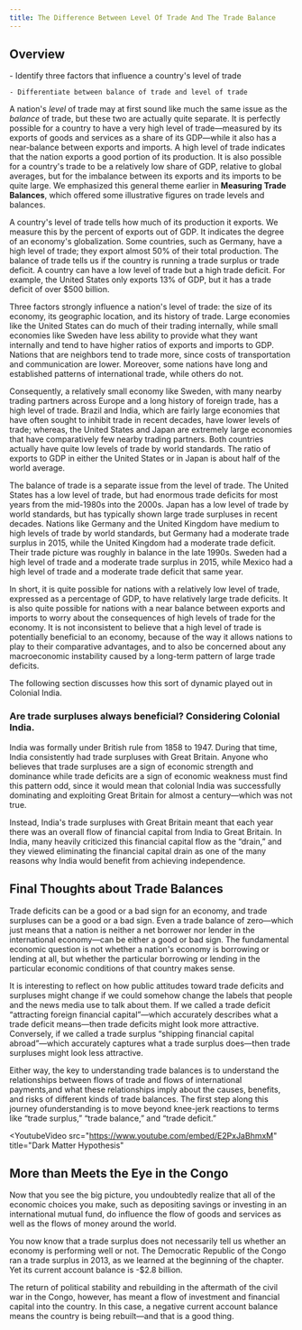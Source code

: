 ```yaml
---
title: The Difference Between Level Of Trade And The Trade Balance
---
```


## Overview

<Info title='By the end of this section, you will be able to:'>
    - Identify three factors that influence a country's level of trade

    - Differentiate between balance of trade and level of trade

</Info>

A nation's _level_ of trade may at first sound like much the same issue as the _balance_ of trade, but these two are actually quite separate. It is perfectly possible for a country to have a very high level of trade—measured by its exports of goods and services as a share of its GDP—while it also has a near-balance between exports and imports. A high level of trade indicates that the nation exports a good portion of its production. It is also possible for a country's trade to be a relatively low share of GDP, relative to global averages, but for the imbalance between its exports and its imports to be quite large. We emphasized this general theme earlier in **Measuring Trade Balances**, which offered some illustrative figures on trade levels and balances.

A country's level of trade tells how much of its production it exports. We measure this by the percent of exports out of GDP. It indicates the degree of an economy's globalization. Some countries, such as Germany, have a high level of trade; they export almost 50% of their total production. The balance of trade tells us if the country is running a trade surplus or trade deficit. A country can have a low level of trade but a high trade deficit. For example, the United States only exports 13% of GDP, but it has a trade deficit of over $500 billion.

Three factors strongly influence a nation's level of trade: the size of its economy, its geographic location, and its history of trade. Large economies like the United States can do much of their trading internally, while small economies like Sweden have less ability to provide what they want internally and tend to have higher ratios of exports and imports to GDP. Nations that are neighbors tend to trade more, since costs of transportation and communication are lower. Moreover, some nations have long and established patterns of international trade, while others do not.

Consequently, a relatively small economy like Sweden, with many nearby trading partners across Europe and a long history of foreign trade, has a high level of trade. Brazil and India, which are fairly large economies that have often sought to inhibit trade in recent decades, have lower levels of trade; whereas, the United States and Japan are extremely large economies that have comparatively few nearby trading partners. Both countries actually have quite low levels of trade by world standards. The ratio of exports to GDP in either the United States or in Japan is about half of the world average.

The balance of trade is a separate issue from the level of trade. The United States has a low level of trade, but had enormous trade deficits for most years from the mid-1980s into the 2000s. Japan has a low level of trade by world standards, but has typically shown large trade surpluses in recent decades. Nations like Germany and the United Kingdom have medium to high levels of trade by world standards, but Germany had a moderate trade surplus in 2015, while the United Kingdom had a moderate trade deficit. Their trade picture was roughly in balance in the late 1990s. Sweden had a high level of trade and a moderate trade surplus in 2015, while Mexico had a high level of trade and a moderate trade deficit that same year.

In short, it is quite possible for nations with a relatively low level of trade, expressed as a percentage of GDP, to have relatively large trade deficits. It is also quite possible for nations with a near balance between exports and imports to worry about the consequences of high levels of trade for the economy. It is not inconsistent to believe that a high level of trade is potentially beneficial to an economy, because of the way it allows nations to play to their comparative advantages, and to also be concerned about any macroeconomic instability caused by a long-term pattern of large trade deficits.

The following section discusses how this sort of dynamic played out in Colonial India.

### Are trade surpluses always beneficial? Considering Colonial India.

India was formally under British rule from 1858 to 1947. During that time, India consistently had trade surpluses with Great Britain. Anyone who believes that trade surpluses are a sign of economic strength and dominance while trade deficits are a sign of economic weakness must find this pattern odd, since it would mean that colonial India was successfully dominating and exploiting Great Britain for almost a century—which was not true.

Instead, India's trade surpluses with Great Britain meant that each year there was an overall flow of financial capital from India to Great Britain. In India, many heavily criticized this financial capital flow as the “drain,” and they viewed eliminating the financial capital drain as one of the many reasons why India would benefit from achieving independence.

## Final Thoughts about Trade Balances

Trade deficits can be a good or a bad sign for an economy, and trade surpluses can be a good or a bad sign. Even a trade balance of zero—which just means that a nation is neither a net borrower nor lender in the international economy—can be either a good or bad sign. The fundamental economic question is not whether a nation's economy is borrowing or lending at all, but whether the particular borrowing or lending in the particular economic conditions of that country makes sense.

It is interesting to reflect on how public attitudes toward trade deficits and surpluses might change if we could somehow change the labels that people and the news media use to talk about them. If we called a trade deficit “attracting foreign financial capital”—which accurately describes what a trade deficit means—then trade deficits might look more attractive. Conversely, if we called a trade surplus “shipping financial capital abroad”—which accurately captures what a trade surplus does—then trade surpluses might look less attractive.

Either way, the key to understanding trade balances is to understand the relationships between flows of trade and flows of international payments,and what these relationships imply about the causes, benefits, and risks of different kinds of trade balances. The first step along this journey ofunderstanding is to move beyond knee-jerk reactions to terms like “trade surplus,” “trade balance,” and “trade deficit.”

<YoutubeVideo
  src="https://www.youtube.com/embed/E2PxJaBhmxM"
  title="Dark Matter Hypothesis"
></YoutubeVideo>

## More than Meets the Eye in the Congo

Now that you see the big picture, you undoubtedly realize that all of the economic choices you make, such as depositing savings or investing in an international mutual fund, do influence the flow of goods and services as well as the flows of money around the world.

You now know that a trade surplus does not necessarily tell us whether an economy is performing well or not. The Democratic Republic of the Congo ran a trade surplus in 2013, as we learned at the beginning of the chapter. Yet its current account balance is -\$2.8 billion.

The return of political stability and rebuilding in the aftermath of the civil war in the Congo, however, has meant a flow of investment and financial capital into the country. In this case, a negative current account balance means the country is being rebuilt—and that is a good thing.
